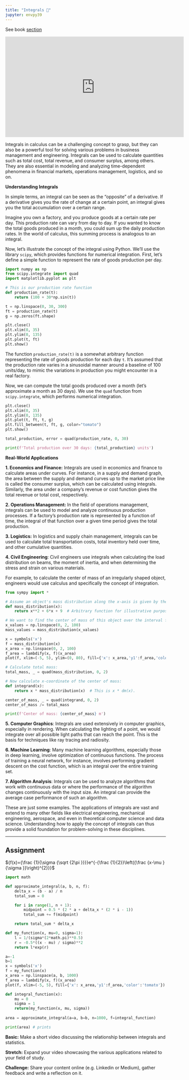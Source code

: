 ```yaml
---
title: "Integrals 🤔"
jupyter: envpy39
---
```


See book [section](https://learning.oreilly.com/library/view/essential-math-for/9781098102920/ch01.html#idm45252825129584){target="_blank"}

<iframe width="560" height="315" src="https://www.youtube.com/embed/rfG8ce4nNh0" title="YouTube video player" frameborder="0" allow="accelerometer; autoplay; clipboard-write; encrypted-media; gyroscope; picture-in-picture; web-share" allowfullscreen></iframe>

Integrals in calculus can be a challenging concept to grasp, but they can also be a powerful tool for solving various problems in business management and engineering. Integrals can be used to calculate quantities such as total cost, total revenue, and consumer surplus, among others. They are also essential in modeling and analyzing time-dependent phenomena in financial markets, operations management, logistics, and so on.

**Understanding Integrals**

In simple terms, an integral can be seen as the "opposite" of a derivative. If a derivative gives you the rate of change at a certain point, an integral gives you the total accumulation over a certain range.

Imagine you own a factory, and you produce goods at a certain rate per day. This production rate can vary from day to day. If you wanted to know the total goods produced in a month, you could sum up the daily production rates. In the world of calculus, this summing process is analogous to an integral.

Now, let's illustrate the concept of the integral using Python. We'll use the library `scipy`, which provides functions for numerical integration. First, let's define a simple function to represent the rate of goods production per day.

```python
import numpy as np
from scipy.integrate import quad
import matplotlib.pyplot as plt

# This is our production rate function
def production_rate(t):
    return (100 + 30*np.sin(t))

t = np.linspace(0, 30, 300)
ft = production_rate(t)
g = np.zeros(ft.shape)

plt.close()
plt.xlim(0, 35)
plt.ylim(0, 135)
plt.plot(t, ft)
plt.show()
```

The function `production_rate(t)` is a somewhat arbitrary function representing the rate of goods production for each day `t`. It's assumed that the production rate varies in a sinusoidal manner around a baseline of 100 units/day, to mimic the variations in production you might encounter in a real factory.

Now, we can compute the total goods produced over a month (let's approximate a month as 30 days). We use the `quad` function from `scipy.integrate`, which performs numerical integration.

```python
plt.close()
plt.xlim(0, 35)
plt.ylim(0, 135)
plt.plot(t, ft, t, g)
plt.fill_between(t, ft, g, color="tomato")
plt.show()

total_production, error = quad(production_rate, 0, 30)

print(f'Total production over 30 days: {total_production} units')
```

**Real-World Applications**

**1. Economics and Finance:** Integrals are used in economics and finance to calculate areas under curves. For instance, in a supply and demand graph, the area between the supply and demand curves up to the market price line is called the consumer surplus, which can be calculated using integrals. Similarly, the area under a company's revenue or cost function gives the total revenue or total cost, respectively.

**2. Operations Management:** In the field of operations management, integrals can be used to model and analyze continuous production processes. If a factory's production rate is represented by a function of time, the integral of that function over a given time period gives the total production.

**3. Logistics:** In logistics and supply chain management, integrals can be used to calculate total transportation costs, total inventory held over time, and other cumulative quantities.

**4. Civil Engineering**: Civil engineers use integrals when calculating the load distribution on beams, the moment of inertia, and when determining the stress and strain on various materials.

For example, to calculate the center of mass of an irregularly shaped object, engineers would use calculus and specifically the concept of integration.

```python
from sympy import *

# Assume an object's mass distribution along the x-axis is given by the function:
def mass_distribution(x):
    return x**2 + 6*x + 9  # Arbitrary function for illustrative purposes.

# We want to find the center of mass of this object over the interval from 0 to 2 meters.
x_values = np.linspace(0, 2, 100)
mass_values = mass_distribution(x_values)

x = symbols('x')
f = mass_distribution(x)
x_area = np.linspace(0, 2, 100)
f_area = lambdify(x, f)(x_area)
plot(f, xlim=(-5, 5), ylim=(0, 80), fill={'x': x_area,'y1':f_area,'color':'tomato'})

# Calculate total mass:
total_mass, _ = quad(mass_distribution, 0, 2)

# Now calculate x-coordinate of the center of mass:
def integrand(x):
    return x * mass_distribution(x)  # This is x * dm(x).

center_of_mass, _ = quad(integrand, 0, 2)
center_of_mass /= total_mass

print(f'Center of mass: {center_of_mass} m')
```

**5. Computer Graphics**: Integrals are used extensively in computer graphics, especially in rendering. When calculating the lighting of a point, we would integrate over all possible light paths that can reach the point. This is the basis for techniques like ray tracing and radiosity.

**6. Machine Learning**: Many machine learning algorithms, especially those in deep learning, involve optimization of continuous functions. The process of training a neural network, for instance, involves performing gradient descent on the cost function, which is an integral over the entire training set.

**7. Algorithm Analysis**: Integrals can be used to analyze algorithms that work with continuous data or where the performance of the algorithm changes continuously with the input size. An integral can provide the average case performance of such an algorithm.

These are just some examples. The applications of integrals are vast and extend to many other fields like electrical engineering, mechanical engineering, aerospace, and even in theoretical computer science and data science. Understanding how to apply the concept of integrals can thus provide a solid foundation for problem-solving in these disciplines.

------------------------------------------------------------------------

## Assignment {.unnumbered}

${f(x)={\frac {1}{\sigma {\sqrt {2\pi }}}}e^{-{\frac {1}{2}}\left({\frac {x-\mu }{\sigma }}\right)^{2}}}$

```python
import math

def approximate_integral(a, b, n, f):
    delta_x = (b - a) / n
    total_sum = 0

    for i in range(1, n + 1):
        midpoint = 0.5 * (2 * a + delta_x * (2 * i - 1))
        total_sum += f(midpoint)

    return total_sum * delta_x

def my_function(x, mu=0, sigma=1):
    l = 1/(sigma*(2*math.pi)**0.5)
    r = -0.5*((x - mu) / sigma)**2
    return l*exp(r)

a=-1
b=1
x = symbols('x')
f = my_function(x)
x_area = np.linspace(a, b, 1000)
f_area = lambdify(x, f)(x_area)
plot(f, xlim=(-5, 5), fill={'x': x_area,'y1':f_area,'color':'tomato'})

def integral_function(x):
    mu = 0
    sigma = 1
    return(my_function(x, mu, sigma))
  
area = approximate_integral(a=a, b=b, n=1000, f=integral_function)

print(area) # prints 
```


**Basic:** Make a short video discussing the relationship between integrals and statistics.

**Stretch:** Expand your video showcasing the various applications related to your field of study.

**Challenge:** Share your content online (e.g. Linkedin or Medium), gather feedback and write a reflection on it.
